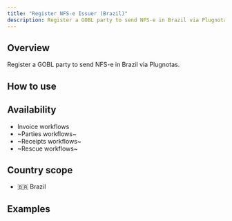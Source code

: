 ```yaml
---
title: "Register NFS-e Issuer (Brazil)"
description: Register a GOBL party to send NFS-e in Brazil via Plugnotas.
---
```


## Overview

Register a GOBL party to send NFS-e in Brazil via Plugnotas.

## How to use

<Steps>
	<Step title="Step 1">
	</Step>
	<Step title="Step 2">
	</Step>
</Steps>

## Availability

* Invoice workflows
* ~Parties workflows~
* ~Receipts workflows~
* ~Rescue workflows~

## Country scope

* 🇧🇷 Brazil


## Examples